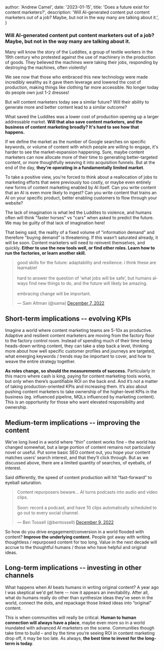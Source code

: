 
  author: 'Andrew Camel',
  date: '2023-01-15',
  title: 'Does a future exist for content marketers?',
  description:
    'Will AI-generated content put content marketers out of a job? Maybe, but not in the way many are talking about it.',
}


### Will AI-generated content put content marketers out of a job? Maybe, but not in the way many are talking about it.

Many will know the story of the Luddites, a group of textile workers in the 19th century who protested against the use of machinery in the production of goods. They believed the machines were taking their jobs, responding by destroying the machines, often violently!

We see now that those who embraced this new technology were made incredibly wealthy as it gave them leverage and lowered the cost of production, making things like clothing far more accessible. No longer today do people own just 1-2 dresses!

But will content marketers today see a similar future? Will their ability to generate more and better content lead to a similar outcome?

What saved the Luddites was a lower cost of production opening up a larger addressable market. **Will that also save content marketers, and the business of content marketing broadly? It's hard to see how that happens.**

If we define the market as the number of Google searches on specific keywords, or volume of content with which people are willing to engage, it's harder to see the market-expansion happening. Sure, maybe content marketers can now allocate more of their time to generating better-targeted content, or more thoughtfully weaving it into acquisition funnels. But at the end of the day, **they're operating in a fundamentally limited market**.

To take a positive view, you're forced to think about a reallocation of jobs to marketing efforts that were previously too costly, or maybe even entirely new forms of content marketing enabled by AI itself. Can you write content that an AI is even more likely to ingest? Can you write content that trains an AI on your specific product, better enabling customers to flow through your website?

The lack of imagination is what led the Luddites to violence, and humans often will think "faster horses" vs "cars" when asked to predict the future. We may be guilty of that lack of imagination here!

That being said, the reality of a fixed volume of "information demand" and therefore "buying demand" is threatening. If this wasn't saturated already, it will be soon. Content marketers will need to reinvent themselves, and quickly. **Either to use the new tools well, or find other roles. Learn how to run the factories, or learn another skill.**

<blockquote class="twitter-tweet tw-align-center"><p lang="en" dir="ltr">good skills for the future: adaptability and resilience. i think these are learnable!<br/><br/>hard to answer the question of ‘what jobs will be safe’, but humans always find new things to do, and the future will likely be amazing.<br/><br/>embracing change will be important.</p>&mdash; Sam Altman (@sama) <a href="https://twitter.com/sama/status/1600630257869934592?ref_src=twsrc%5Etfw">December 7, 2022</a></blockquote> <script async src="https://platform.twitter.com/widgets.js" charset="utf-8"></script>

## Short-term implications -- evolving KPIs

Imagine a world where content marketing teams are 5-10x as productive. Adaptive and resilient content marketers are moving from the factory floor to the factory control room. Instead of spending much of their time being heads-down writing content, they can take a step back a level, thinking more about how well specific customer profiles and journeys are targeted, what emerging keywords / trends may be important to cover, and how to weave the entire strategy together.

**As roles change, so should the measurements of success.** Particularly in this macro where cash is king, paying for content marketing tools works, but only when there’s quantifiable ROI on the back end. And it’s not a matter of taking production-oriented KPIs and increasing them. It’s also about pushing content marketers to take ownership of the higher-level KPIs in the business (eg. influenced pipeline, MQLs influenced by marketing content). This is an opportunity for those who want elevated responsibility and ownership.

## Medium-term implications -- improving the content

We’ve long lived in a world where “thin” content works fine – the world has changed somewhat, but a large portion of content remains not particularly novel or useful. Put some basic SEO content out, you hope your content matches users’ search interest, and that they’ll click through. But as we discussed above, there are a limited quantity of searches, of eyeballs, of interest.

Said differently, the speed of content production will hit “fast-forward” to eyeball saturation.

<blockquote class="twitter-tweet tw-align-center"><p lang="en" dir="ltr">Content repurposers beware… AI turns podcasts into audio and video clips.<br/><br/>Soon: record a podcast, and have 10 clips automatically scheduled to go out to every social channel.</p>&mdash; Ben Tossell (@bentossell) <a href="https://twitter.com/bentossell/status/1601230753442009088?ref_src=twsrc%5Etfw">December 9, 2022</a></blockquote> <script async src="https://platform.twitter.com/widgets.js" charset="utf-8"></script>

So how do you drive engagement/conversion in a world flooded with content? **Improve the underlying content.** People got away with writing thoughtless / repurposed content for too long. Value in the next decade will accrue to the thoughtful humans / those who have helpful and original ideas.

## Long-term implications -- investing in other channels

What happens when AI beats humans in writing original content? A year ago I was skeptical we'd get here -- now it appears an inevitability. After all, what do humans really do other than synthesize ideas they’ve seen in the world, connect the dots, and repackage those linked ideas into “original” content.

This is when communities will really be critical. **Human to human connection will always have a place**, maybe even more so in a world inundated with advanced AI marketers on the scene. Communities though take time to build – and by the time you’re seeing ROI in content marketing drop off, it may be too late. As always, **the best time to invest for the long-term is today**.

